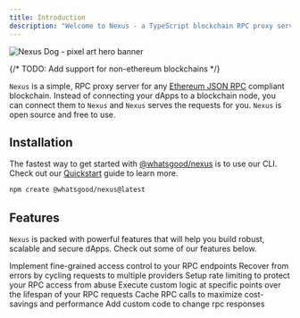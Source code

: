 ```yaml
---
title: Introduction
description: "Welcome to Nexus - a TypeScript blockchain RPC proxy server"
---
```


<img
  className="block w-full"
  src="/images/nexus-hero-banner.svg"
  alt="Nexus Dog - pixel art hero banner"
/>

{/* TODO: Add support for non-ethereum blockchains */}

`Nexus` is a simple, RPC proxy server for any [Ethereum JSON RPC](https://ethereum.org/en/developers/docs/apis/json-rpc/) compliant blockchain. Instead of connecting your dApps to a blockchain node, you can connect them to `Nexus` and `Nexus` serves the requests for you. `Nexus` is open source and free to use.

## Installation

The fastest way to get started with [@whatsgood/nexus](https://npmjs.org/package/@whatsgood/nexus) is to use our CLI. Check out our [Quickstart](/get-started/quickstart) guide to learn more.

```bash 
npm create @whatsgood/nexus@latest
```



## Features

`Nexus` is packed with powerful features that will help you build robust, scalable and secure dApps. Check out some of our features below.

<Snippet file="warning-pre-alpha.mdx" />

<CardGroup cols={2}>
  <Card
    title="Authorization"
    icon="key-skeleton-left-right"
    iconType="solid"
    href="/features/authorization"
  >
    Implement fine-grained access control to your RPC endpoints
  </Card>
  <Card
    title="Failure Recovery"
    icon="arrows-spin"
    iconType="solid"
    href="/features/failure-recovery"
  >
    Recover from errors by cycling requests to multiple providers
  </Card>
  <Card
    title="Rate Limiting"
    icon="gauge"
    iconType="regular"
    href="/features/rate-limiting"
  >
    Setup rate limiting to protect your RPC access from abuse
  </Card>
  <Card
    title="Event Handlers"
    icon="conveyor-belt-arm"
    iconType="regular"
    href="/features/event-handlers"
  >
    Execute custom logic at specific points over the lifespan of your RPC
    requests
  </Card>
  <Card title="Caching" icon="box" iconType="regular" href="/features/caching">
    Cache RPC calls to maximize cost-savings and performance
  </Card>
  <Card
    title="Middleware"
    icon="arrow-down-left-and-arrow-up-right-to-center"
    iconType="regular"
    href="/features/middleware"
  >
    Add custom code to change rpc responses
  </Card>
</CardGroup>